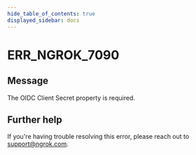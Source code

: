 ```yaml
---
hide_table_of_contents: true
displayed_sidebar: docs
---
```



# ERR_NGROK_7090

## Message

The OIDC Client Secret property is required.

<ErrorDetails error="err_ngrok_7090" />

## Further help

If you're having trouble resolving this error, please reach out to [support@ngrok.com](mailto:support@ngrok.com?subject=Help%20with%20ERR_NGROK_7090).
